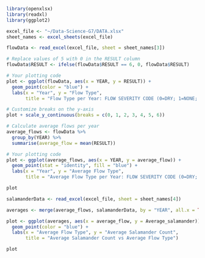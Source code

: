 ```r
library(openxlsx)
library(readxl)
library(ggplot2)

excel_file <- "~/Data-Science-G7/DATA.xlsx"
sheet_names <- excel_sheets(excel_file)

flowData <- read_excel(excel_file, sheet = sheet_names[3])

# Replace values of 5 with 0 in the RESULT column
flowData$RESULT <- ifelse(flowData$RESULT == 6, 0, flowData$RESULT)

# Your plotting code
plot <- ggplot(flowData, aes(x = YEAR, y = RESULT)) +
  geom_point(color = "blue") +
  labs(x = "Year", y = "Flow Type", 
       title = "Flow Type per Year: FLOW SEVERITY CODE (0=DRY; 1=NONE; 2=LOW; 3=NORM; 4=FLOOD; 5=HIGH)")

# Customize breaks on the y-axis
plot + scale_y_continuous(breaks = c(0, 1, 2, 3, 4, 5, 6))

```
```r
# Calculate average flows per year
average_flows <- flowData %>%
  group_by(YEAR) %>%
  summarise(average_flow = mean(RESULT))

# Your plotting code
plot <- ggplot(average_flows, aes(x = YEAR, y = average_flow)) +
  geom_point(stat = "identity", fill = "blue") +
  labs(x = "Year", y = "Average Flow Type", 
       title = "Average Flow Type per Year: FLOW SEVERITY CODE (0=DRY; 1=NONE; 2=LOW; 3=NORM; 4=FLOOD; 5=HIGH)")

plot
```
```r
salamanderData <- read_excel(excel_file, sheet = sheet_names[4])

averages <- merge(average_flows, salamanderData, by = "YEAR", all.x = TRUE)

plot <- ggplot(averages, aes(x = average_flow, y = Average_salamander)) +
  geom_point(color = "blue") +
  labs(x = "Average Flow Type", y = "Average Salamander Count", 
       title = "Average Salamander Count vs Average Flow Type")

plot
```

